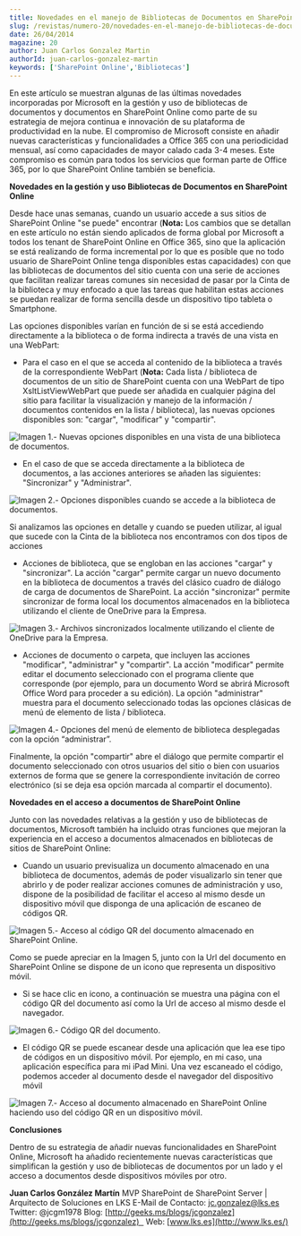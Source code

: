 ```yaml
---
title: Novedades en el manejo de Bibliotecas de Documentos en SharePoint Online
slug: /revistas/numero-20/novedades-en-el-manejo-de-bibliotecas-de-documentos-en-sharepoint-online
date: 26/04/2014
magazine: 20
author: Juan Carlos Gonzalez Martin
authorId: juan-carlos-gonzalez-martin
keywords: ['SharePoint Online','Bibliotecas']
---
```






​En este artículo se muestran algunas de las últimas novedades incorporadas por Microsoft en la gestión y uso de bibliotecas de documentos y documentos en SharePoint Online como parte de su estrategia de mejora continua e innovación de su plataforma de productividad en la nube. El compromiso de Microsoft consiste en añadir nuevas características y funcionalidades a Office 365 con una periodicidad mensual, así como capacidades de mayor calado cada 3-4 meses. Este compromiso es común para todos los servicios que forman parte de Office 365, por lo que SharePoint Online también se beneficia.

**Novedades en la gestión y uso Bibliotecas de Documentos en SharePoint Online**

Desde hace unas semanas, cuando un usuario accede a sus sitios de SharePoint Online "se puede" encontrar (**Nota:** Los cambios que se detallan en este artículo no están siendo aplicados de forma global por Microsoft a todos los tenant de SharePoint Online en Office 365, sino que la aplicación se está realizando de forma incremental por lo que es posible que no todo usuario de SharePoint Online tenga disponibles estas capacidades) con que las bibliotecas de documentos del sitio cuenta con una serie de acciones que facilitan realizar tareas comunes sin necesidad de pasar por la Cinta de la biblioteca y muy enfocado a que las tareas que habilitan estas acciones se puedan realizar de forma sencilla desde un dispositivo tipo tableta o Smartphone.

Las opciones disponibles varían en función de si se está accediendo directamente a la biblioteca o de forma indirecta a través de una vista en una WebPart:

- Para el caso en el que se acceda al contenido de la biblioteca a través de la correspondiente WebPart (**Nota:** Cada lista / biblioteca de documentos de un sitio de SharePoint cuenta con una WebPart de tipo XsltListViewWebPart que puede ser añadida en cualquier página del sitio para facilitar la visualización y manejo de la información / documentos contenidos en la lista / biblioteca), las nuevas opciones disponibles son: "cargar", "modificar" y "compartir".


![Imagen 1.- Nuevas opciones disponibles en una vista de una biblioteca de documentos.](../../../images/numero20/novedades-en-el-manejo-de-bibliotecas-de-documentos-en-sharepoint-online/imagen1.png)

- En el caso de que se acceda directamente a la biblioteca de documentos, a las acciones anteriores se añaden las siguientes: "Sincronizar" y "Administrar".


![Imagen 2.- Opciones disponibles cuando se accede a la biblioteca de documentos.](../../../images/numero20/novedades-en-el-manejo-de-bibliotecas-de-documentos-en-sharepoint-online/imagen2.png)

Si analizamos las opciones en detalle y cuando se pueden utilizar, al igual que sucede con la Cinta de la biblioteca nos encontramos con dos tipos de acciones

- Acciones de biblioteca, que se engloban en las acciones "cargar" y "sincronizar". La acción "cargar" permite cargar un nuevo documento en la biblioteca de documentos a través del clásico cuadro de diálogo de carga de documentos de SharePoint. La acción "sincronizar" permite sincronizar de forma local los documentos almacenados en la biblioteca utilizando el cliente de OneDrive para la Empresa.


![Imagen 3.- Archivos sincronizados localmente utilizando el cliente de OneDrive para la Empresa.](../../../images/numero20/novedades-en-el-manejo-de-bibliotecas-de-documentos-en-sharepoint-online/imagen3.png)

- Acciones de documento o carpeta, que incluyen las acciones "modificar", "administrar" y "compartir". La acción "modificar" permite editar el documento seleccionado con el programa cliente que corresponde (por ejemplo, para un documento Word se abrirá Microsoft Office Word para proceder a su edición). La opción "administrar" muestra para el documento seleccionado todas las opciones clásicas de menú de elemento de lista / biblioteca.


![Imagen 4.- Opciones del menú de elemento de biblioteca desplegadas con la opción “administrar”.](../../../images/numero20/novedades-en-el-manejo-de-bibliotecas-de-documentos-en-sharepoint-online/imagen4.png)

Finalmente, la opción "compartir" abre el diálogo que permite compartir el documento seleccionado con otros usuarios del sitio o bien con usuarios externos de forma que se genere la correspondiente invitación de correo electrónico (si se deja esa opción marcada al compartir el documento).

**Novedades en el acceso a documentos de SharePoint Online**

Junto con las novedades relativas a la gestión y uso de bibliotecas de documentos, Microsoft también ha incluido otras funciones que mejoran la experiencia en el acceso a documentos almacenados en bibliotecas de sitios de SharePoint Online:

- Cuando un usuario previsualiza un documento almacenado en una biblioteca de documentos, además de poder visualizarlo sin tener que abrirlo y de poder realizar acciones comunes de administración y uso, dispone de la posibilidad de facilitar el acceso al mismo desde un dispositivo móvil que disponga de una aplicación de escaneo de códigos QR.


![Imagen 5.- Acceso al código QR del documento almacenado en SharePoint Online.](../../../images/numero20/novedades-en-el-manejo-de-bibliotecas-de-documentos-en-sharepoint-online/imagen5.png)

Como se puede apreciar en la Imagen 5, junto con la Url del documento en SharePoint Online se dispone de un icono que representa un dispositivo móvil.

- Si se hace clic en icono, a continuación se muestra una página con el código QR del documento así como la Url de acceso al mismo desde el navegador.


![Imagen 6.- Código QR del documento.](../../../images/numero20/novedades-en-el-manejo-de-bibliotecas-de-documentos-en-sharepoint-online/imagen6.png)

- El código QR se puede escanear desde una aplicación que lea ese tipo de códigos en un dispositivo móvil. Por ejemplo, en mi caso, una aplicación específica para mi iPad Mini. Una vez escaneado el código, podemos acceder al documento desde el navegador del dispositivo móvil


![Imagen 7.- Acceso al documento almacenado en SharePoint Online haciendo uso del código QR en un dispositivo móvil.](../../../images/numero20/novedades-en-el-manejo-de-bibliotecas-de-documentos-en-sharepoint-online/imagen7.jpg)

**Conclusiones**

Dentro de su estrategia de añadir nuevas funcionalidades en SharePoint Online, Microsoft ha añadido recientemente nuevas características que simplifican la gestión y uso de bibliotecas de documentos por un lado y el acceso a documentos desde dispositivos móviles por otro.


**Juan Carlos González Martín**
MVP SharePoint de SharePoint Server | Arquitecto de Soluciones en LKS
E-Mail de Contacto: [jc.gonzalez@lks.es](mailto:jc.gonzalez@lks.es)   
Twitter: @jcgm1978
Blog: [http://geeks.ms/blogs/jcgonzalez](http://geeks.ms/blogs/jcgonzalez)   
Web: [www.lks.es](http://www.lks.es/)

 
 
